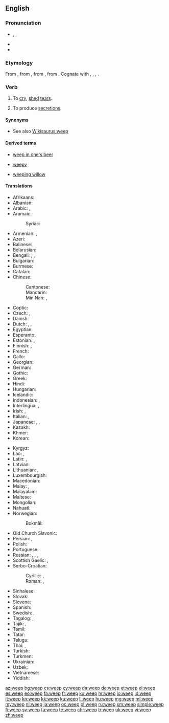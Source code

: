 ==English==

===Pronunciation===
* {{enPR|wēp}}, {{IPA|/wiːp/}}, {{X-SAMPA|/wi:p/}}
* {{audio|en-us-weep.ogg|Audio (US)}}
* {{rhymes|iːp}}

===Etymology===
From {{etyl|enm|en}} {{term|wepen|lang=enm}}, from {{etyl|ang|en}} {{term|wepan|wēpan|to weep, complain, bewail, mourn over, deplore|lang=ang}}, from {{etyl|gem-pro|en}} {{term/t|gem-pro|*wōpijaną||to weep}}, from {{etyl|ine-pro|en}} {{term/t|ine-pro|*wāb-||to call, cry, complain}}. Cognate with {{etyl|sco|-}} {{term|wepe|lang=sco}}, {{term|weip||to weep|lang=sco}}, {{etyl|stq|-}} {{term|wapia||to cry, complain|lang=stq}}, {{etyl|is|-}} {{term|æpa||to yell, shout|lang=is}}.

===Verb===
{{en-verb|weeps|weeping|wept|wept}}

# To [[cry]], [[shed]] [[tear]]s.
# {{context|medicine|of a|[[wound]] or [[sore]]|lang=en}} To produce [[secretion]]s.

====Synonyms====
* See also [[Wikisaurus:weep]]

====Derived terms====
{{rel-top3|Terms derived from ''weep''}}
* [[weep in one's beer]]
{{rel-mid3}}
* [[weepy]]
{{rel-mid3}}
* [[weeping willow]]
{{rel-bottom}}

====Translations====
{{trans-top|to cry, shed tears}}
* Afrikaans: {{t-|af|huil}}
* Albanian: {{t|sq|qaj}}
* Arabic: {{t|ar|بكى|tr=bákā}}, {{t|ar|يبكي|tr=yábkī}} {{qualifier|present tense}}
* Aramaic:
*: Syriac: {{tø|syc|ܒܟܐ|tr=bka|sc=Syrc}}
* Armenian: {{t-|hy|լալ|sc=Armn}}, {{t-|hy|լաց լինել|sc=Armn}}
* Azeri: {{t|az|ağlamaq}}
* Balinese: {{t|ban|ngeling}}
* Belarusian: {{t|be|плакаць|impf|tr=plákacʹ|sc=Cyrl}}
* Bengali: {{t|bn|কাঁদা|tr=kamda|sc=Beng}}, {{t|bn|কান্দা|tr=kanda|sc=Beng}}, {{t|bn|ক্রন্দন করা|tr=krôndôn kôra|sc=Beng}}
* Bulgarian: {{t+|bg|плача|impf|tr=pláča}}
* Burmese: {{t+|my|ငို|sc=Mymr|tr=ngo}}
* Catalan: {{t|ca|plorar}}
* Chinese:
*: Cantonese: {{tø|yue|哭|tr=huk1|sc=Hani}}
*: Mandarin: {{t+|cmn|哭|tr=kū|sc=Hani}}
*: Min Nan: {{t-|nan|吼|tr=háu|sc=Hans}}, {{t|nan|哭|tr=khàu|sc=Hani}}
* Coptic: {{tø|cop|ⲣⲓⲙⲉ|tr=rime|sc=Copt}}
* Czech: {{t-|cs|plakat|impf}}, {{t-|cs|brečet|impf}}
* Danish: {{t+|da|græde}}
* Dutch: {{t+|nl|huilen}}, {{t+|nl|wenen}}, {{t-|nl|schreien}}
* Egyptian: {{tø|egy|𓂋𓅓𓁿|tr=rm|sc=Egyp}}
* Esperanto: {{t-|eo|larmi}}
* Estonian: {{t|et|nutma}}, {{t|et|nuuksuma}}
* Finnish: {{t|fi|itkeä}}, {{t|fi|kyynelehtiä}}
* French: {{t+|fr|pleurer}}
* Gallo: {{tø|roa-gal|breur'}}
* Georgian: {{t-|ka|ტირის|sc=Geor}}
* German: {{t+|de|weinen}}
* Gothic: {{tø|got|𐌲𐍂𐌴𐍄𐌰𐌽|tr=gretan|sc=Goth}}
* Greek: {{t+|el|κλαίω|tr=klaío|sc=Grek}}
* Hindi: {{t+|hi|रोना|tr=ronā|sc=Deva}}
* Hungarian: {{t+|hu|sír}}
* Icelandic: {{t|is|gráta}}
* Indonesian: {{t+|id|tangis}}, {{t|id|menangis}}
* Interlingua: {{t|ia|plorar}}, {{t|ia|lacrimar}}
* Irish: {{t-|ga|caoin}}, {{t-|ga|goil}}
* Italian: {{t+|it|piangere}}, {{tø|it|[[versare]] [[lacrime]]}}
* Japanese: {{t+|ja|泣く|tr=naku}}, {{t-|ja|すすり泣く|tr=susurinaku}}, {{t|ja|しくしく|tr=shikushiku naku|alt=しくしく泣く}}
* Kazakh: {{t|kk|жылау|tr=jılaw|sc=Cyrl}}
* Khmer: {{t+|km|យំ|tr=yum|sc=Khmr}}
* Korean: {{t|ko|울다|tr=ulda|sc=Kore}}
{{trans-mid}}
* Kyrgyz: {{t|ky|ыйлоо|tr=ıyloo|sc=Cyrl}}
* Lao: {{t|lo|ກຳສວນ|tr=kam sŭaːn|sc=Laoo}}, {{t|lo|ຍົມ|tr=ɲóm|sc=Laoo}}
* Latin: {{t-|la|fleo|alt=fleō}}, {{t+|la|lacrimo|alt=lacrimō}}
* Latvian: {{t+|lv|raudāt}}
* Lithuanian: {{t+|lt|verkti}}, {{t-|lt|raudoti}}
* Luxembourgish: {{t+|lb|kräischen}}
* Macedonian: {{t|mk|плаче|impf|tr=pláče|sc=Cyrl}}
* Malay: {{t-|ms|tangis}}, {{t-|ms|menangis}}
* Malayalam: {{t+|ml|കരയുക|tr=karayuka}}
* Maltese: {{t|mt|beka}}
* Mongolian: {{t|mn|уйлах|tr=ujlah|sc=Cyrl}}
* Nahuatl: {{t|nah|chocaya}}
* Norwegian:
*: Bokmål: {{t+|nb|gråte}}
* Old Church Slavonic: {{tø|cu|плакати|impf|tr=plakati|sc=Cyrs}}
* Persian: {{t+|fa|گریستن|tr=geristan}}, {{t+|fa|گریه کردن|tr=gerye kardan|sc=fa-Arab}}
* Polish: {{t+|pl|płakać|impf}}
* Portuguese: {{t+|pt|chorar}}
* Russian: {{t+|ru|плакать|impf|tr=plákatʹ}}, {{t+|ru|рыдать|impf|tr=rydátʹ}}, , {{tø|ru|[[лить]] [[слеза|слёзы]]|impf|tr=litʹ sljózy}}
* Scottish Gaelic: {{t|gd|caoin}}, {{t-|gd|guil}}
* Serbo-Croatian:
*: Cyrillic: {{t|sh|плакати|impf|alt=пла̏кати|sc=Cyrl}}, {{t|sh|јецати|impf|sc=Cyrl}}
*: Roman: {{t|sh|plakati|impf|alt=plȁkati}}, {{t|sh|jecati|impf}}
* Sinhalese: {{t|si|අඬනවා|tr=an̆ḍanavā|sc=Sinh}}
* Slovak: {{t|sk|plakať|impf}}
* Slovene: {{t+|sl|jokati|impf}}
* Spanish: {{t+|es|llorar}}
* Swedish: {{t+|sv|gråta}}, {{t+|sv|grina}}
* Tagalog: {{t|tl|lumuha}}, {{t|tl|umiyak}}
* Tajik: {{t|tg|геристан|tr=geristan|sc=Cyrl}}, {{t|tg|герйе кардан|tr=gerye kardan|sc=Cyrl}}
* Tamil: {{t+|ta|அழு|tr=aḻu|sc=Taml}}
* Tatar: {{t|tt|еларга|tr=yılarğa|sc=Cyrl}}
* Telugu: {{t|te|ఏడ్చు|tr=ēḍcu|sc=Telu}}
* Thai: {{t-|th|ร้องไห้|tr=róng-hâi}}, {{t-|th|ร่ำไห้|tr=râm-hâi}}
* Turkish: {{t+|tr|ağlamak}}
* Turkmen: {{t+|tk|aglamak}}
* Ukrainian: {{t|uk|плакати|impf|tr=plákaty|sc=Cyrl}}
* Uzbek: {{t|uz|yigʻlamoq}}
* Vietnamese: {{t+|vi|khóc}}
* Yiddish: {{t-|yi|ווײנען|tr=veynen|sc=Hebr}}
{{trans-bottom}}

[[az:weep]]
[[bg:weep]]
[[cs:weep]]
[[cy:weep]]
[[da:weep]]
[[de:weep]]
[[et:weep]]
[[el:weep]]
[[es:weep]]
[[eo:weep]]
[[fa:weep]]
[[fr:weep]]
[[ko:weep]]
[[hr:weep]]
[[io:weep]]
[[id:weep]]
[[it:weep]]
[[kn:weep]]
[[kk:weep]]
[[ku:weep]]
[[li:weep]]
[[hu:weep]]
[[mg:weep]]
[[ml:weep]]
[[my:weep]]
[[nl:weep]]
[[ja:weep]]
[[oc:weep]]
[[pl:weep]]
[[ru:weep]]
[[sm:weep]]
[[simple:weep]]
[[fi:weep]]
[[sv:weep]]
[[ta:weep]]
[[te:weep]]
[[chr:weep]]
[[tr:weep]]
[[uk:weep]]
[[vi:weep]]
[[zh:weep]]
